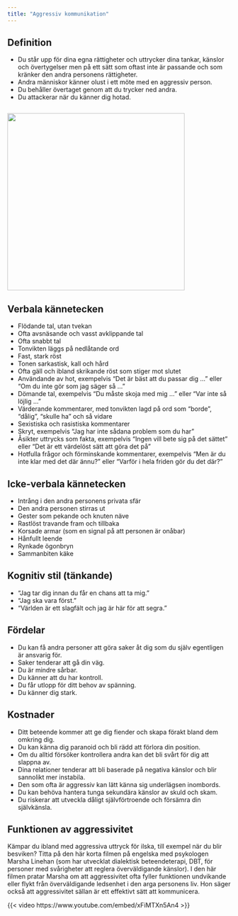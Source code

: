 ```yaml
---
title: "Aggressiv kommunikation"
---
```


## Definition

-   Du står upp för dina egna rättigheter och uttrycker dina tankar,
    känslor och övertygelser men på ett sätt som oftast inte är passande
    och som kränker den andra personens rättigheter.
-   Andra människor känner olust i ett möte med en aggressiv person.
-   Du behåller övertaget genom att du trycker ned andra.
-   Du attackerar när du känner dig hotad.

![](/sites/respekt/media/image/canvas-aggressiv-slinga-X.svg){style="width: 400px; height: 400px; margin: 1em 0px 0px;"}

## Verbala kännetecken

-   Flödande tal, utan tvekan
-   Ofta avsnäsande och vasst avklippande tal
-   Ofta snabbt tal
-   Tonvikten läggs på nedlåtande ord
-   Fast, stark röst
-   Tonen sarkastisk, kall och hård
-   Ofta gäll och ibland skrikande röst som stiger mot slutet
-   Användande av hot, exempelvis "Det är bäst att du passar dig ..."
    eller "Om du inte gör som jag säger så ..."
-   Dömande tal, exempelvis "Du måste skoja med mig ..." eller "Var
    inte så löjlig ..."
-   Värderande kommentarer, med tonvikten lagd på ord som "borde",
    "dålig", "skulle ha" och så vidare
-   Sexistiska och rasistiska kommentarer
-   Skryt, exempelvis "Jag har inte sådana problem som du har"
-   Åsikter uttrycks som fakta, exempelvis "Ingen vill bete sig på det
    sättet" eller "Det är ett värdelöst sätt att göra det på"
-   Hotfulla frågor och förminskande kommentarer, exempelvis "Men är du
    inte klar med det där ännu?" eller "Varför i hela friden gör du det
    där?"

## Icke-verbala kännetecken

-   Intrång i den andra personens privata sfär
-   Den andra personen stirras ut
-   Gester som pekande och knuten näve
-   Rastlöst travande fram och tillbaka
-   Korsade armar (som en signal på att personen är onåbar)
-   Hånfullt leende
-   Rynkade ögonbryn
-   Sammanbiten käke

## Kognitiv stil (tänkande)

-   "Jag tar dig innan du får en chans att ta mig."
-   "Jag ska vara först."
-   "Världen är ett slagfält och jag är här för att segra."

## Fördelar

-   Du kan få andra personer att göra saker åt dig som du själv
    egentligen är ansvarig för.
-   Saker tenderar att gå din väg.
-   Du är mindre sårbar.
-   Du känner att du har kontroll.
-   Du får utlopp för ditt behov av spänning.
-   Du känner dig stark.

## Kostnader

-   Ditt beteende kommer att ge dig fiender och skapa förakt bland dem
    omkring dig.
-   Du kan känna dig paranoid och bli rädd att förlora din position.
-   Om du alltid försöker kontrollera andra kan det bli svårt för dig
    att slappna av.
-   Dina relationer tenderar att bli baserade på negativa känslor och
    blir sannolikt mer instabila.
-   Den som ofta är aggressiv kan lätt känna sig underlägsen inombords.
-   Du kan behöva hantera tunga sekundära känslor av skuld och skam.
-   Du riskerar att utveckla dåligt självförtroende och försämra
    din självkänsla.

## Funktionen av aggressivitet

Kämpar du ibland med aggressiva uttryck för ilska,
till exempel när du blir besviken? Titta på den här korta filmen på
engelska med psykologen Marsha Linehan (som har utvecklat dialektisk
beteendeterapi, DBT, för personer med svårigheter att reglera
överväldigande känslor). I den här filmen pratar Marsha om att
aggressivitet ofta fyller funktionen undvikande eller flykt från
överväldigande ledsenhet i den arga personens liv. Hon säger också
att aggressivitet sällan är ett effektivt sätt att kommunicera. 

{{< video https://www.youtube.com/embed/xFiMTXn5An4 >}}